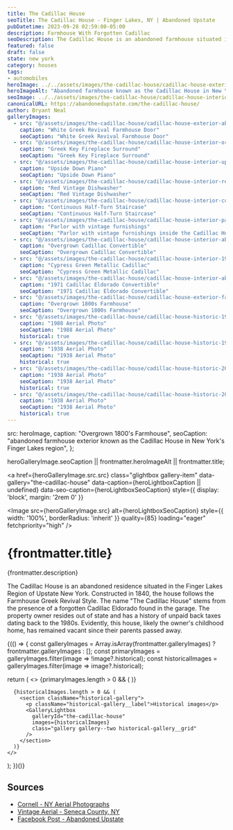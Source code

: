 ```yaml
---
title: The Cadillac House
seoTitle: The Cadillac House - Finger Lakes, NY | Abandoned Upstate
pubDatetime: 2023-09-28 02:59:00-05:00
description: Farmhouse With Forgotten Cadillac
seoDescription: The Cadillac House is an abandoned farmhouse situated in the Finger Lakes Region of Upstate New York. Constructed in 1840, the house follows the Farmhouse Greek Revival Style. The name "The Cadillac House" stems from the presence of a forgotten Cadillac Eldorado found in the garage.
featured: false
draft: false
state: new york
category: houses
tags:
- automobiles
heroImage: ../../assets/images/the-cadillac-house/cadillac-house-exterior-overgrown-porch.jpg
heroImageAlt: "Abandoned farmhouse known as the Cadillac House in New York's Finger Lakes region"
seoImage: ../../assets/images/the-cadillac-house/cadillac-house-interior-abandoned-1971-cadillac-eldorado-convertible.jpg
canonicalURL: https://abandonedupstate.com/the-cadillac-house/
author: Bryant Neal
galleryImages:
  - src: "@/assets/images/the-cadillac-house/cadillac-house-exterior-abandoned-porch.jpg"
    caption: "White Greek Revival Farmhouse Door"
    seoCaption: "White Greek Revival Farmhouse Door"
  - src: "@/assets/images/the-cadillac-house/cadillac-house-interior-ornate-fireplace.jpg"
    caption: "Greek Key Fireplace Surround"
    seoCaption: "Greek Key Fireplace Surround"
  - src: "@/assets/images/the-cadillac-house/cadillac-house-interior-upside-down-piano.jpg"
    caption: "Upside Down Piano"
    seoCaption: "Upside Down Piano"
  - src: "@/assets/images/the-cadillac-house/cadillac-house-interior-red-dishwasher.jpg"
    caption: "Red Vintage Dishwasher"
    seoCaption: "Red Vintage Dishwasher"
  - src: "@/assets/images/the-cadillac-house/cadillac-house-interior-curved-staircase.jpg"
    caption: "Continuous Half-Turn Staircase"
    seoCaption: "Continuous Half-Turn Staircase"
  - src: "@/assets/images/the-cadillac-house/cadillac-house-interior-parlor.jpg"
    caption: "Parlor with vintage furnishings"
    seoCaption: "Parlor with vintage furnishings inside the Cadillac House"
  - src: "@/assets/images/the-cadillac-house/cadillac-house-interior-abandoned-1971-cadillac-eldorado-convertible.jpg"
    caption: "Overgrown Cadillac Convertible"
    seoCaption: "Overgrown Cadillac Convertible"
  - src: "@/assets/images/the-cadillac-house/cadillac-house-interior-1971-cadillac-eldorado.jpg"
    caption: "Cypress Green Metallic Cadillac"
    seoCaption: "Cypress Green Metallic Cadillac"
  - src: "@/assets/images/the-cadillac-house/cadillac-house-interior-abandoned-cadillac.jpg"
    caption: "1971 Cadillac Eldorado Convertible"
    seoCaption: "1971 Cadillac Eldorado Convertible"
  - src: "@/assets/images/the-cadillac-house/cadillac-house-exterior-farmhouse.jpg"
    caption: "Overgrown 1800s Farmhouse"
    seoCaption: "Overgrown 1800s Farmhouse"
  - src: "@/assets/images/the-cadillac-house/cadillac-house-historic-1988-aerial.jpg"
    caption: "1988 Aerial Photo"
    seoCaption: "1988 Aerial Photo"
    historical: true
  - src: "@/assets/images/the-cadillac-house/cadillac-house-historic-1938-aeriel.jpg"
    caption: "1938 Aerial Photo"
    seoCaption: "1938 Aerial Photo"
    historical: true
  - src: "@/assets/images/the-cadillac-house/cadillac-house-historic-2024-facebook-comment.jpg"
    caption: "1938 Aerial Photo"
    seoCaption: "1938 Aerial Photo"
    historical: true
  - src: "@/assets/images/the-cadillac-house/cadillac-house-historic-2015-google-streetview.jpg"
    caption: "1938 Aerial Photo"
    seoCaption: "1938 Aerial Photo"
    historical: true
---
```





  src: heroImage,
  caption: "Overgrown 1800's Farmhouse",
  seoCaption: "abandoned farmhouse exterior known as the Cadillac House in New York's Finger Lakes region",
};

  heroGalleryImage.seoCaption || frontmatter.heroImageAlt || frontmatter.title;

<a
  href={heroGalleryImage.src.src}
  class="glightbox gallery-item"
  data-gallery="the-cadillac-house"
  data-caption={heroLightboxCaption || undefined}
  data-seo-caption={heroLightboxSeoCaption}
  style={{ display: 'block', margin: '2rem 0' }}
>
  <Image
    src={heroGalleryImage.src}
    alt={heroLightboxSeoCaption}
    style={{ width: '100%', borderRadius: 'inherit' }}
    quality={85}
    loading="eager"
    fetchpriority="high"
  />
</a>

<div class="my-4"></div>

# {frontmatter.title}
<p className="post-tagline" style={{ color: '#b9975c' }}>{frontmatter.description}</p>

The Cadillac House is an abandoned residence situated in the Finger Lakes Region of Upstate New York. Constructed in 1840, the house follows the Farmhouse Greek Revival Style. The name "The Cadillac House" stems from the presence of a forgotten Cadillac Eldorado found in the garage. The property owner resides out of state and has a history of unpaid back taxes dating back to the 1980s. Evidently, this house, likely the owner's childhood home, has remained vacant since their parents passed away.

<div class="my-12"></div>

{(() => {
  const galleryImages = Array.isArray(frontmatter.galleryImages)
    ? frontmatter.galleryImages
    : [];
  const primaryImages = galleryImages.filter(image => !image?.historical);
  const historicalImages = galleryImages.filter(image => image?.historical);

  return (
    <>
      {primaryImages.length > 0 && (
        <GalleryLightbox
          galleryId="the-cadillac-house"
          images={primaryImages}
        />
      )}

      {historicalImages.length > 0 && (
        <section className="historical-gallery">
          <p className="historical-gallery__label">Historical images</p>
          <GalleryLightbox
            galleryId="the-cadillac-house"
            images={historicalImages}
            class="gallery gallery--two historical-gallery__grid"
          />
        </section>
      )} 
    </>
  );
})()}

## Sources

- [Cornell - NY Aerial Photographs](https://digital.library.cornell.edu/catalog/ss:202346)
- [Vintage Aerial - Seneca County, NY](https://vintageaerial.com/photos/new-york/seneca)
- [Facebook Post - Abandoned Upstate](https://www.facebook.com/share/p/1Ccua8t7TS/)

<div class="my-12"></div>
